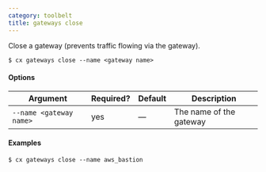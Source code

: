 ```yaml
---
category: toolbelt
title: gateways close
---
```


Close a gateway (prevents traffic flowing via the gateway).

```shell
$ cx gateways close --name <gateway name>
```

#### Options

| Argument | Required? | Default | Description |
|  ---  |  ---  |  ---  |  ---  |
| `--name <gateway name>` | yes | — | The name of the gateway |

#### Examples

```shell
$ cx gateways close --name aws_bastion
```
